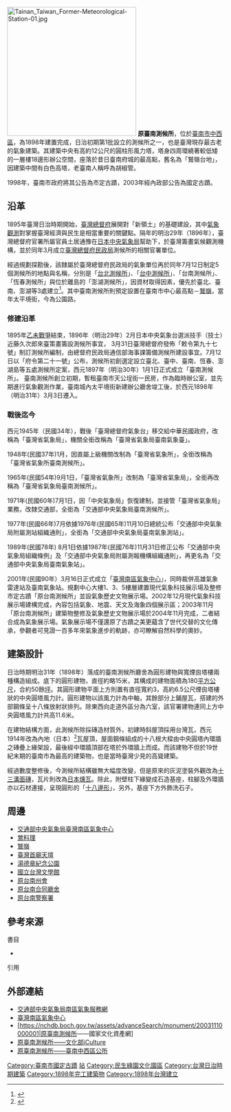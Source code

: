 {{NoteTA
|G1=Unit
}}
{{tw monument
|name=原台南測候所<br><small>Old Tainan Meteorological Observatory
|formername=臺南測候所<br>臺南氣象臺<br>臺南氣象測站<br>臺南氣象站<br>臺灣南區氣象中心
|image=Tainan Taiwan Former-Meteorological-Station-02.jpg
|imagename=台南測候所外觀
{{Infobox mapframe|tyep=shape|zoom=15|frame-width=280}}
|othername=
|formalname=
|level=[[國定古蹟|國定古蹟]]
|class=	公共建築
|time={{JPN}}[[明治|明治]]三十一年（1898年）
|location={{ROC-TW}}<br>[[臺南市|臺南市]][[中西區_(臺灣)|中西區]][[公園路_(台南市區)|公園路]]21號
|open= 平日9:00~17:00及每月第3週週六(國定例假日除外)
|cost= 免費
|website=http://south.cwb.gov.tw/
|coordinates={{coord|22.9936656751826|N|120.205062401583|E|type:landmark|display=it}}
|reg_url=https://nchdb.boch.gov.tw/assets/advanceSearch/monument/20031110000001
}}
[[File:Tainan_Taiwan_Former-Meteorological-Station-01.jpg|300px]]
'''原臺南測候所'''，位於[[臺南市|臺南市]][[中西區_(臺灣)|中西區]]，為1898年建置完成，日治初期第1批設立的測候所之一，也是臺灣現存最古老的氣象建築。其建築中央有高約12公尺的圓柱形風力塔，塔身四周環繞著較低矮的一層樓18邊形辦公空間，座落於昔日臺南府城的最高點，舊名為「鷲嶺台地」，因建築中間有白色高塔，老臺南人稱呼為胡椒管。

1998年，臺南市政府將其公告為市定古蹟，2003年經內政部公告為國定古蹟。

==沿革==
1895年臺灣日治時期開始，[[臺灣總督府|臺灣總督府]]展開對「新領土」的基礎建設，其中[[氣象|氣象]][[观察|觀測]]對掌握臺灣經濟與民生是相當重要的關鍵點。隔年的明治29年（1896年），臺灣總督府官署所屬官員土居通豫在[[氣象廳_(日本)|日本中央氣象局]]幫助下，於臺灣籌畫氣候觀測機構，並於同年3月成立[[臺灣總督府民政部|臺灣總督府民政局]]測候所的相關官署單位。

經過規劃探勘後，該隸屬於臺灣總督府民政局的氣象單位再於同年7月12日制定5個測候所的地點與名稱，分別是「[[台北測候所|台北測候所]]」、「[[台中測候所|台中測候所]]」、「台南測候所」、「恆春測候所」與位於離島的「澎湖測候所」，因資材取得因素，優先於臺北、臺南、澎湖等3處建立<ref>{{harvnb|洪致文|2007|p=65}}</ref>。其中臺南測候所則預定設置在臺南市中心最高點－[[鷲嶺|鷲嶺]]，當年太平境街，今為公園路。

===修建沿革===
1895年[[乙未戰爭|乙未戰爭]]結束，1896年（明治29年）2月日本中央氣象台選派技手（技士）近藤久次郎來臺策畫籌設測候所事宜， 3月31日臺灣總督府發佈「敕令第九十七號」制訂測候所編制，由總督府民政局通信部海事課籌備測候所建設事宜。7月12日以「府令第二十一號」公布，測候所初創選定設立臺北、臺中、臺南、恆春、澎湖島等五處測候所定案，西元1897年（明治30年）1月1日正式成立「臺南測候所」。 
臺南測候所創立初期，暫租臺南市天公埕街一民房，作為臨時辦公室，並先期進行氣象觀測作業，臺南城內太平境街新建辦公廳舍竣工後，於西元1898年（明治31年）3月3日遷入。



=== 戰後迄今 ===
西元1945年（民國34年），戰後「臺灣總督府氣象台」移交給中華民國政府，改稱為「臺灣省氣象局」，機關全銜改稱為「臺灣省氣象局臺南氣象臺」。

1948年(民國37年)1月，因直屬上級機關改制為「臺灣省氣象所」，全銜改稱為「臺灣省氣象所臺南測候所」。
 
1965年(民國54年)9月1日，「臺灣省氣象所」改制為「臺灣省氣象局」，全銜再改稱為「臺灣省氣象局臺南測候所」。

1971年(民國60年)7月1日，因「中央氣象局」恢復建制，並接管「臺灣省氣象局」業務，改隸交通部，全銜為「交通部中央氣象局臺南測候所」。

1977年(民國66年)7月依據1976年(民國65年)11月10日總統公布「交通部中央氣象局附屬測站組織通則」，全銜為「交通部中央氣象局臺南氣象測站」。

1989年(民國78年) 8月1日依據1987年(民國76年)11月31日修正公布「交通部中央氣象局組織條例」及「交通部中央氣象局附屬測報機構組織通則」，再更名為「交通部中央氣象局臺南氣象站」。 

2001年(民國90年）3月16日正式成立「[[交通部中央氣象局臺灣南區氣象中心|臺灣南區氣象中心]]」，同時裁併高雄氣象雷達站及臺南氣象站。規劃中心大樓1、3、5樓層建置現代氣象科技展示場及整修市定古蹟「原台南測候所」並設氣象歷史文物展示場。2002年12月現代氣象科技展示場建構完成，內容包括氣象、地震、天文及海象四個展示區；2003年11月「原台南測候所」建築物整修及氣象歷史文物展示場於2004年11月完成，二者結合成為氣象展示場。氣象展示場不僅還原了古蹟之美更蘊含了世代交替的文化傳承，參觀者可見證一百多年來氣象進步的軌跡，亦可瞭解自然科學的奧妙。

==建築設計==
日治時期明治31年（1898年）落成的臺南測候所廳舍為圓形建物與寬煙囪塔樓兩種構造組成。底下的圓形建物，直徑約略15米，其構成的建物面積為180[[平方公尺|平方公尺]]，合約50餘[[坪|坪]]。其圓形建物平面上方則置有直徑寬約3，高約6.5公尺煙囪塔樓狀的中央圓塔風力計。圓形建物以該風力計為中軸，其餘部分上鋪屋瓦，搭建的外部鋼條呈十八條放射狀排列。除東西向走道外區分為六室，該官署建物連同上方中央圓塔風力計共高11.6米。

在建物結構方面，此測候所除採磚造材質外，初建時斜屋頂採用台灣瓦，西元1914年改為內地（日本）<ref>{{cite book |author1=國立成功大學建築系 |title=台南市市定古蹟原台南測候所調查與修護計畫 |date=1999,11 |publisher=交通部中央氣象局 |page=55}}</ref>瓦屋頂，屋面鋼條組成的十八根大樑由中央圓塔內環牆之磚疊上緣架設，最後經中環牆頂部在塔於外環牆上而成。而該建物不但於19世紀末期的臺南市為最高的建築物，也是當時臺灣少見的高聳建築。

經過數度整修後，今測候所結構雖無大幅度改變，但是原來的灰泥塗裝外觀改為[[十三溝面磚|十三溝面磚]]，瓦片則改為[[日本燻瓦|日本燻瓦]]。除此，附壁柱下緣變成石造基座，柱腳及外環牆亦以石材連接，呈現圓形的「[[十八邊形|十八邊形]]」，另外，基座下方外飾洗石子。

== 周邊 ==
*[[交通部中央氣象局臺灣南區氣象中心|交通部中央氣象局臺灣南區氣象中心]]
*[[鶯料理|鶯料理]]
*[[鷲嶺|鷲嶺]]
*[[臺灣首廟天壇|臺灣首廟天壇]]
*[[湯德章紀念公園|湯德章紀念公園]]
*[[國立台灣文學館|國立台灣文學館]]
*[[原台南州會|原台南州會]]
*[[原台南合同廳舍|原台南合同廳舍]]
*[[原台南警察署|原台南警察署]]

==參考來源==
{{portal bar|台灣|臺南|建築|border=no}}
;書目
*{{clref|洪致文|2007|ref = {{cite isbn|9789866789106|ref=harv|noedit}}}}
;引用
{{reflist|1|refs=
}}

== 外部連結 ==
{{commonscat|Former Meteorological Station, Tainan}}
*[http://south.cwb.gov.tw 交通部中央氣象局南區氣象服務網] {{Wayback|url=http://south.cwb.gov.tw/ |date=20201130200115 }}
*[https://www.cwb.gov.tw/V8/C/A/organ/SRWC.html 臺灣南區氣象中心] {{Wayback|url=https://www.cwb.gov.tw/V8/C/A/organ/SRWC.html |date=20210114005311 }}
*[https://nchdb.boch.gov.tw/assets/advanceSearch/monument/20031110000001|原臺南測候所——國家文化資產網] {{Wayback|url=https://nchdb.boch.gov.tw/assets/advanceSearch/monument/20031110000001%7C%E5%8E%9F%E8%87%BA%E5%8D%97%E6%B8%AC%E5%80%99%E6%89%80%E2%80%94%E2%80%94%E5%9C%8B%E5%AE%B6%E6%96%87%E5%8C%96%E8%B3%87%E7%94%A2%E7%B6%B2 |date=20211204040530 }}
*[https://cloud.culture.tw/frontsite/inquiry/emapInquiryAction.do?method=showEmapDetail&indexId=45114 原臺南測候所——文化部iCulture] {{Wayback|url=https://cloud.culture.tw/frontsite/inquiry/emapInquiryAction.do?method=showEmapDetail&indexId=45114 |date=20220315182936 }}
*[https://web.tainan.gov.tw/tnwcdo/News_Content.aspx?n=20016&s=7264515 原臺南測候所——臺南中西區公所] {{Wayback|url=https://web.tainan.gov.tw/tnwcdo/News_Content.aspx?n=20016&s=7264515 |date=20211204040516 }}
{{台南市重要古迹}}
{{台灣國定古蹟}}
{{台灣博物館}}

[[Category:臺南市國定古蹟|Category:臺南市國定古蹟]]
[[Category:中央氣象局|站]]
[[Category:民生綠園文化園區|Category:民生綠園文化園區]]

[[Category:台灣日治時期建築|Category:台灣日治時期建築]]
[[Category:1898年完工建築物|Category:1898年完工建築物]]
[[Category:1898年台灣建立|Category:1898年台灣建立]]